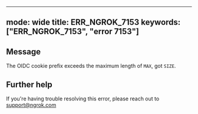
---
mode: wide
title: ERR_NGROK_7153
keywords: ["ERR_NGROK_7153", "error 7153"]
---

## Message
The OIDC cookie prefix exceeds the maximum length of `MAX`, got `SIZE`.




## Further help
If you're having trouble resolving this error, please reach out to [support@ngrok.com](mailto:support@ngrok.com?subject=Help%20with%20ERR_NGROK_7153)

